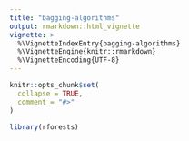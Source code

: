 ```yaml
---
title: "bagging-algorithms"
output: rmarkdown::html_vignette
vignette: >
  %\VignetteIndexEntry{bagging-algorithms}
  %\VignetteEngine{knitr::rmarkdown}
  %\VignetteEncoding{UTF-8}
---
```


```r
knitr::opts_chunk$set(
  collapse = TRUE,
  comment = "#>"
)
```

```r
library(rforests)
```

